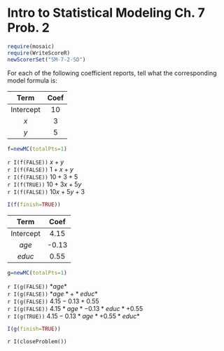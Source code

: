 Intro to Statistical Modeling Ch. 7 Prob. 2
========================================================
```r
require(mosaic)
require(WriteScoreR)
newScorerSet("SM-7-2-SD")
```

For each of the following coefficient reports, tell what the corresponding model formula is:

Term | Coef
|:----:|:----:|
Intercept | 10
$x$ | 3
$y$ | 5

```r
f=newMC(totalPts=1)
```
`r I(f(FALSE))` $x + y$     
`r I(f(FALSE))` $1 + x + y$     
`r I(f(FALSE))` $10 + 3 + 5$     
`r I(f(TRUE))` $10 + 3 x + 5 y$     
`r I(f(FALSE))` $10 x + 5 y + 3$     
```r
I(f(finish=TRUE))
```

Term | Coef 
|:----:|:----:|
Intercept | 4.15
*age* | -0.13
*educ* | 0.55

```r
g=newMC(totalPts=1)
```
`r I(g(FALSE))` $*age*$     
`r I(g(FALSE))` $*age* + *educ*$     
`r I(g(FALSE))` $4.15 - 0.13 + 0.55$     
`r I(g(FALSE))` $4.15 *age* - 0.13 *educ* + 0.55$     
`r I(g(TRUE))` $4.15 - 0.13 *age* + 0.55 *educ*$
```r
I(g(finish=TRUE))
```

`r I(closeProblem())`

